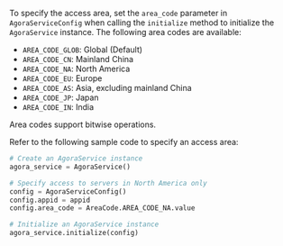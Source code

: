 <PlatformWrapper platform="python">

To specify the access area, set the `area_code` parameter in `AgoraServiceConfig` when calling the `initialize` method to initialize the `AgoraService` instance. The following area codes are available:

- `AREA_CODE_GLOB`: Global (Default)
- `AREA_CODE_CN`: Mainland China
- `AREA_CODE_NA`: North America
- `AREA_CODE_EU`: Europe
- `AREA_CODE_AS`: Asia, excluding mainland China
- `AREA_CODE_JP`: Japan
- `AREA_CODE_IN`: India

<Admonition type="info">
Area codes support bitwise operations.
</Admonition>

Refer to the following sample code to specify an access area:

```python
# Create an AgoraService instance
agora_service = AgoraService()

# Specify access to servers in North America only
config = AgoraServiceConfig()
config.appid = appid
config.area_code = AreaCode.AREA_CODE_NA.value

# Initialize an AgoraService instance
agora_service.initialize(config)
```

</PlatformWrapper>